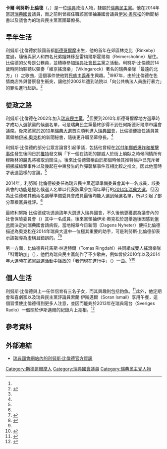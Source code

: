 {{Infobox officeholder
| name               = 利努斯·比倫德
| native_name        = Linus Bylund
| native_name_lang   = 瑞典文
| image              = Linus Bylund 2014.jpg
| caption            = 2014年時的利努斯·比倫德
| office             = [[瑞典國會|瑞典國會]]議員
| term_start         = 2014年
| birth_date         = {{birth date and age | 1978|1|2| df=y}}
| birth_place        = {{flag | Sweden}}[[斯德哥爾摩|斯德哥爾摩]]
| nationality        = {{flag | Sweden}}
| party              = [[瑞典民主黨|瑞典民主黨]]
| children           = 3名
}}
'''卡爾·利努斯·比倫德'''（{{lang-sv |'''Carl Linus Bylund'''}}，{{bd|1978年|1月2日}}）是一位[[瑞典|瑞典]]政治人物，隸屬於[[瑞典民主黨|瑞典民主黨]]。他在2014年當選[[瑞典國會|瑞典國會]]議員，而之前則曾經任職該黨領袖兼國會議員[[伊米·奧克松|伊米·奧克松]]的新聞秘書以及議會內的瑞典民主黨黨團幕僚長。

==早年生活==
利努斯·比倫德於該國首都[[斯德哥爾摩|斯德哥爾摩]]出生，他的首年在郊區林克比（Rinkeby）度過，隨後與家人和四名兄弟姐妹移至雷梅爾斯霍爾梅（Reimersholme）居住。比倫德的父母是公務員，並積極參加[[瑞典社會民主黨|瑞典社會民主黨]]之活動。利努斯·比倫德於14歲時開始聆聽以彈奏「維京搖滾樂」（Vikingarock）著名的瑞典樂隊「最遠的北方」（{{lang-la |Ultima Thule}}）之歌曲，這個事件使他對[[民族主義|民族主義]]產生興趣。<ref name=eriksson/>1997年，由於比倫德在色情商店外與警察發生衝突，讓他於2002年遭到法院以「向公共執法人員施行暴力」的罪名進行起訴。<ref>{{cite web | author=David Baas | title=Våldsdömda jobbar åt SD | url=http://www.expressen.se/nyheter/valdsdomda-jobbar-at-sd/ | language=sv | publisher=Expressen | date=2010年11月21日 | accessdate=2015年7月17日 | archive-date=2015年9月24日 | archive-url=https://web.archive.org/web/20150924143856/http://www.expressen.se/nyheter/valdsdomda-jobbar-at-sd/ | dead-url=no }}</ref>

==從政之路==
利努斯·比倫德在2002年加入[[瑞典民主黨|瑞典民主黨]]，<ref name=eriksson/>但要到2010年斯德哥爾摩地方選舉時才成功入選該黨的候選名單，可是瑞典民主黨最終卻得不到任何斯德哥爾摩市議會議席。後來該黨於[[2010年瑞典大選|2010年瑞典大選]]首次順利進入[[瑞典國會|瑞典國會]]，比倫德便擔任議員兼黨領袖[[伊米·奧克松|伊米·奧克松]]的新聞秘書，隨後更升職至幕僚長。<ref name=eriksson/>

利努斯·比倫德的部分公眾言論曾引起爭議，包括他曾經在[[2011年挪威爆炸和槍擊事件|2011年挪威爆炸和槍擊事件]]發生後同日於[[推特|推特]]發文稱「下一個在該死的挪威人於街上躺臥之時候同情所有穆斯林的魔鬼將被取消關注」。後來比倫德聲稱由於那個時候其推特帳戶已充斥著把挪威槍擊事件以及幾起在中東發生的炸彈襲擊事件互相比較之推文，因此他當時才表達這樣的言論。<ref name=eriksson/>

2014年，利努斯·比倫德被委任為瑞典民主黨選舉準備委員會其中一名成員，該委員會的功能是提名候選人名單以代表該黨參加同年舉行的[[2014年瑞典大選|2014年瑞典大選]]。但因為比倫德和其他兩名選舉準備委員會成員最後均能入選到候選名單，所以引起了部分草根黨員批評。<ref name=eriksson/>

最終利努斯·比倫德成功透過該年大選進入瑞典國會，不久後他更獲選為議會內的社會保險委員會（{{lang | sv |Socialförsäkringsutskottet}}）其中一名成員。後來黨領袖伊米·奧克松於選舉過後因感到[[倦怠|倦怠]]而決定向瑞典國會請病假，當地報章今日新聞（Dagens Nyheter）便把比倫德描述為奧克松在2014年瑞典大選中一位極其重要的助手，可是利努斯·比倫德卻表示該報導為虛構且錯誤的。<ref>{{cite web | url=http://www.dn.se/nyheter/sverige/sd-karlsson-kliver-ut-ur-skuggan/ | title=SD-Karlsson kliver ut ur skuggan | author=Josefin Sköld | date=2014年11月9日 | language=sv | publisher=Dagens Nyheter | accessdate=2015年7月17日 | archive-date=2015年5月30日 | archive-url=https://web.archive.org/web/20150530184412/http://www.dn.se/nyheter/sverige/sd-karlsson-kliver-ut-ur-skuggan/ | dead-url=no }}</ref><ref>{{cite web | author=Max Byström | language=sv | publisher=Svenska Dagbladet | url=http://www.svd.se/nyheter/inrikes/linus-bylund-karlsson-ar-extremt-lampad_4084767.svd | title=Linus Bylund: ”Karlsson är extremt lämpad” | date=2014年11月9日 | accessdate=2015年7月17日 | archive-date=2015年2月10日 | archive-url=https://web.archive.org/web/20150210014437/http://www.svd.se/nyheter/inrikes/linus-bylund-karlsson-ar-extremt-lampad_4084767.svd | dead-url=no }}</ref>

另一方面，比倫德與托馬斯·林達赫爾（Tomas Ringdahl）共同組成雙人搖滾樂隊「科爾珀加」（{{lang|sv|Korpöga}}），他們為瑞典民主黨創作了不少歌曲，例如曾於2010年以及2014年大選時在該黨競選活動中播放的「我們現在進行中」（{{lang | sv |Vi är på gång nu}}）一曲。<ref name=eriksson/><ref>{{cite web | title=SD sjunger ut om sin historia | language=sv | publisher=Expressen | url=http://www.expressen.se/kronikorer/lars-lindstrom/lindstrom-sd-sjunger-ut-om-sin-historia/ | date=2014年8月29日 | accessdate=2015年7月17日 | archive-date=2015年9月24日 | archive-url=https://web.archive.org/web/20150924050544/http://www.expressen.se/kronikorer/lars-lindstrom/lindstrom-sd-sjunger-ut-om-sin-historia/ | dead-url=no }}</ref>

==個人生活==
利努斯·比倫德與上一任伴侶育有三名子女，而其興趣則包括釣魚。<ref name=eriksson>{{cite web | author=Karin Eriksson | date=2014年9月9日 | title=Doldisen i Åkessons innersta krets söker uppmärksamheten | url=http://www.dn.se/valet-2014/doldisen-i-akessons-innersta-krets-soker-uppmarksamheten/ | language=sv | publisher=Dagens Nyheter | accessdate=2015年7月17日 | archive-date=2015年9月24日 | archive-url=https://web.archive.org/web/20150924164741/http://www.dn.se/valet-2014/doldisen-i-akessons-innersta-krets-soker-uppmarksamheten/ | dead-url=no }}</ref>此外，他定期會和喜劇家以及瑞典民主黨評論員索蘭·伊斯邁爾（Soran Ismail）享用午餐，這個習慣使比倫德得到更多人注意，並因而能夠於2013年在瑞典電台（Sveriges Radio）一個關於伊斯邁爾的紀錄片上亮相。<ref>{{cite web | url=http://sverigesradio.se/sida/avsnitt/364615?programid=909 | title=Sorans kamp! | publisher=Sveriges Radio | language=sv | accessdate=2015年7月17日 | archive-date=2015年7月10日 | archive-url=https://web.archive.org/web/20150710130958/http://sverigesradio.se/sida/avsnitt/364615?programid=909 | dead-url=no }}</ref>

==參考資料==
{{reflist}}

==外部連結==
*[https://www.riksdagen.se/sv/ledamoter-partier/Hitta-ledamot/Ledamoter/Bylund-Linus-0506806850221/ 瑞典國會網站內的利努斯·比倫德官方資訊]{{Wayback|url=https://www.riksdagen.se/sv/ledamoter-partier/Hitta-ledamot/Ledamoter/Bylund-Linus-0506806850221/ |date=20150921121354 }}

{{DEFAULTSORT:Bylund, Linus}}
[[Category:斯德哥爾摩人|Category:斯德哥爾摩人]]
[[Category:瑞典國會議員|Category:瑞典國會議員]]
[[Category:瑞典民主党人物|Category:瑞典民主党人物]]